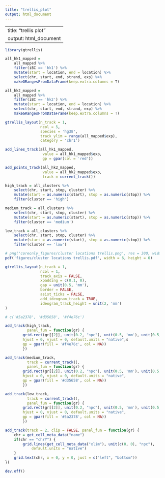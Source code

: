 ---
title: "trellis_plot"
output: html_document
---

---
title: "trellis plot"
output: html_document
---

```{r message=F}
library(gtrellis)
```

```{r}
all_hk1_mapped =
    all_mapped %>%
    filter(iBC == 'hk1') %>%
    mutate(start = location, end = location) %>%
    select(chr, start, end, strand, exp) %>%
    makeGRangesFromDataFrame(keep.extra.columns = T)

all_hk2_mapped = 
    all_mapped %>%
    filter(iBC == 'hk2') %>%
    mutate(start = location, end = location) %>%
    select(chr, start, end, strand, exp) %>%
    makeGRangesFromDataFrame(keep.extra.columns = T)
```

```{r}
gtrellis_layout(n_track = 1,
                ncol = 5,
                species = 'hg38',
                track_ylim = range(all_mapped$exp),
                category = 'chr1')

add_lines_track(all_hk1_mapped, 
                 value = all_hk1_mapped$exp,
                 gp = gpar(col = 'red'))

add_points_track(all_hk2_mapped, 
                 value = all_hk2_mapped$exp,
                 track = current_track())

```

```{r}
high_track = all_clusters %>% 
    select(chr, start, stop, cluster) %>%
    mutate(start = as.numeric(start), stop = as.numeric(stop)) %>%
    filter(cluster == 'high')

medium_track = all_clusters %>% 
    select(chr, start, stop, cluster) %>%
    mutate(start = as.numeric(start), stop = as.numeric(stop)) %>%
    filter(cluster == 'medium')

low_track = all_clusters %>% 
    select(chr, start, stop, cluster) %>%
    mutate(start = as.numeric(start), stop = as.numeric(stop)) %>%
    filter(cluster == 'low')
```

```{r}
# png('coreonly_figures/cluster locations trellis.png', res = 300, width = 6, height = 6, unit = 'in')
pdf('figures/cluster locations trellis.pdf', width = 6, height = 6)

gtrellis_layout(n_track = 1,
                ncol = 1, 
                track_axis = FALSE,
                xpadding = c(0.1, 0),
                gap = unit(0.5, 'mm'),
                border = FALSE,
                asist_ticks = FALSE,
                add_ideogram_track = TRUE,
                ideogram_track_height = unit(2, 'mm')
)

# c('#5a2378', '#d35658', '#f4e76c')

add_track(high_track,
          panel_fun = function(gr) {
        grid.rect(gr[[2]], unit(0.2, "npc"), unit(0.5, 'mm'), unit(0.5, "npc"), 
        hjust = 0, vjust = 0, default.units = "native",s
        gp = gpar(fill = '#f4e76c', col = NA))
        })

add_track(medium_track,
          track = current_track(),
          panel_fun = function(gr) {
        grid.rect(gr[[2]], unit(0.2, "npc"), unit(0.5, 'mm'), unit(0.5, "npc"), 
        hjust = 0, vjust = 0, default.units = "native",
        gp = gpar(fill = '#d35658', col = NA))
        })

add_track(low_track,
          track = current_track(),
          panel_fun = function(gr) {
        grid.rect(gr[[2]], unit(0.2, "npc"), unit(0.5, 'mm'), unit(0.5, "npc"), 
        hjust = 0, vjust = 0, default.units = "native",
        gp = gpar(fill = '#5a2378', col = NA))
        })

add_track(track = 2, clip = FALSE, panel_fun = function(gr) {
    chr = get_cell_meta_data("name")
    if(chr == "chrY") {
        grid.lines(get_cell_meta_data("xlim"), unit(c(0, 0), "npc"), 
            default.units = "native")
    }
    grid.text(chr, x = 0, y = 0, just = c("left", "bottom"))
})

dev.off()
```



